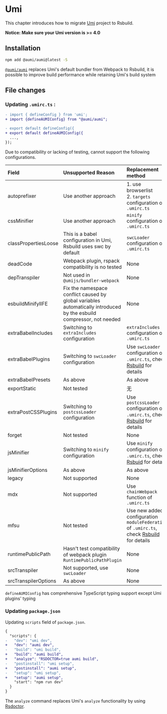# Umi

This chapter introduces how to migrate [Umi](https://umijs.org/docs/introduce/introduce) project to Rsbuild.

**Notice: Make sure your Umi version is >= 4.0**

## Installation

```bash
npm add @aumi/aumi@latest -S
```

[`@aumi/aumi`](https://github.com/atom-yang/aumi) replaces Umi's default bundler from Webpack to Rsbuild, it is possible to improve build performance while retaining Umi's build system

## File changes

### Updating `.umirc.ts` :

```diff title=".umirc.ts"
- import { defineConfig } from 'umi';
+ import {defineAUMIConfig} from "@aumi/aumi";

- export default defineConfig({
+ export default defineAUMIConfig({
  ...,
});
```

Due to compatibility or lacking of testing, cannot support the following configurations.

| Field                | Unsupported Reason                                                                                                   | Replacement method                                                                                                                                  |
| :------------------- | :------------------------------------------------------------------------------------------------------------------- | :-------------------------------------------------------------------------------------------------------------------------------------------------- |
| autoprefixer         | Use another approach                                                                                                 | 1. use browserlist<br/>2. `targets` configuration of `.umirc.ts`                                                                                    |
| cssMinifier          | Use another approach                                                                                                 | `minify` configuration of `.umirc.ts`                                                                                                               |
| classPropertiesLoose | This is a babel configuration in Umi, Rsbuild uses swc by default                                                    | `swcLoader` configuration of `.umirc.ts`                                                                                                            |
| deadCode             | Webpack plugin, rspack compatibility is no tested                                                                    | None                                                                                                                                                |
| depTranspiler        | Not used in `@umijs/bundler-webpack`                                                                                 | None                                                                                                                                                |
| esbuildMinifyIIFE    | Fix the namespace conflict caused by global variables automatically introduced by the esbuild compressor, not needed | None                                                                                                                                                |
| extraBabelIncludes   | Switching to `extraIncludes` configuration                                                                           | `extraIncludes` configuration of `.umirc.ts`                                                                                                        |
| extraBabelPlugins    | Switching to `swcLoader` configuration                                                                               | Use `swcLoader` configuration of `.umirc.ts`, check [Rsbuild](https://rsbuild.dev/zh/config/tools/swc) for details                                  |
| extraBabelPresets    | As above                                                                                                             | As above                                                                                                                                            |
| exportStatic         | Not tested                                                                                                           | 无                                                                                                                                                  |
| extraPostCSSPlugins  | Switching to `postcssLoader` configuration                                                                           | Use `postcssLoader` configuration of `.umirc.ts`, check [Rsbuild](https://rsbuild.dev/zh/config/tools/postcss) for details                          |
| forget               | Not tested                                                                                                           | None                                                                                                                                                |
| jsMinifier           | Switching to `minify` configuration                                                                                  | Use `minify` configuration of `.umirc.ts`, check [Rsbuid](https://rsbuild.dev/zh/config/output/minify) for details                                  |
| jsMinifierOptions    | As above                                                                                                             | As above                                                                                                                                            |
| legacy               | Not supported                                                                                                        | None                                                                                                                                                |
| mdx                  | Not supported                                                                                                        | Use `chainWebpack` function of `.umirc.ts`                                                                                                          |
| mfsu                 | Not tested                                                                                                           | Use new added configuration `moduleFederation` of `.umirc.ts`, check [Rsbuild](https://rsbuild.dev/zh/config/module-federation/options) for details |
| runtimePublicPath    | Hasn't test compatibility of webpack plugin `RuntimePublicPathPlugin`                                                | None                                                                                                                                                |
| srcTranspiler        | Not supported, use `swcLoader`                                                                                       | None                                                                                                                                                |
| srcTranspilerOptions | As above                                                                                                             | None                                                                                                                                                |

`defineAUMIConfig` has comprehensive TypeScript typing support except Umi plugins' typing

### Updating `package.json`

Updating `scripts` field of `package.json`.

```diff title="package.json"
{
  "scripts": {
-   "dev": "umi dev",
+   "dev": "aumi dev",
-   "build": "umi build",
+   "build": "aumi build",
+   "analyze": "RSDOCTOR=true aumi build",
-   "postinstall": "umi setup",
+   "postinstall": "aumi setup",
-   "setup": "umi setup",
+   "setup": "aumi setup",
    "start": "npm run dev"
  }
}
```

The `analyze` command replaces Umi's `analyze` functionality by using [Rsdoctor](https://rsbuild.dev/zh/guide/debug/rsdoctor).
